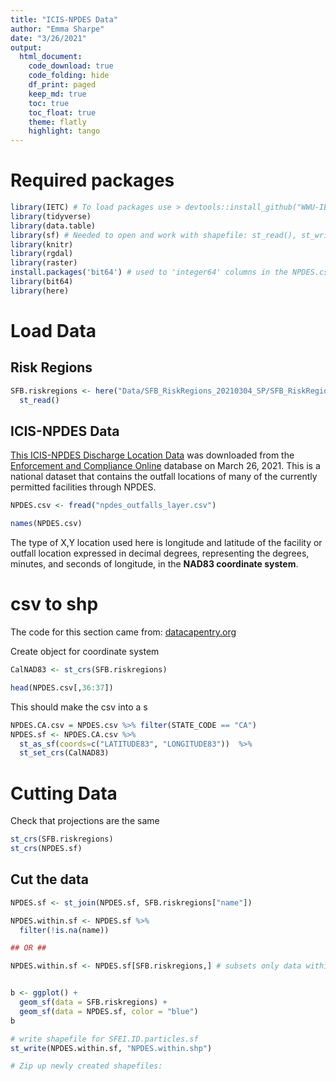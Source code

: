 ```yaml
---
title: "ICIS-NPDES Data"
author: "Emma Sharpe"
date: "3/26/2021"
output: 
  html_document:
    code_download: true
    code_folding: hide
    df_print: paged
    keep_md: true
    toc: true
    toc_float: true
    theme: flatly
    highlight: tango
---
```



# Required packages
```r
library(IETC) # To load packages use > devtools::install_github("WWU-IETC-R-Collab/IETC")
library(tidyverse)
library(data.table)
library(sf) # Needed to open and work with shapefile: st_read(), st_write(), etc.
library(knitr)
library(rgdal)
library(raster)
install.packages('bit64') # used to 'integer64' columns in the NPDES.csv
library(bit64)
library(here)
```


# Load Data {.tabset}

## Risk Regions 
```r
SFB.riskregions <- here("Data/SFB_RiskRegions_20210304_SP/SFB_RiskRegions_20210304_SP.shp") %>%
  st_read()
```

## ICIS-NPDES Data
[This ICIS-NPDES Discharge Location Data](https://echo.epa.gov/tools/data-downloads/icis-npdes-discharge-points-download-summary) was downloaded from the [Enforcement and Compliance Online](https://echo.epa.gov/tools/data-downloads#downloads) database on March 26, 2021. This is a national dataset that contains the outfall locations of many of the currently permitted facilities through NPDES.

```r
NPDES.csv <- fread("npdes_outfalls_layer.csv") 
```

```r
names(NPDES.csv)
```
The type of X,Y location used here is longitude and latitude of the facility or outfall location expressed in decimal degrees, representing the degrees, minutes, and seconds of longitude, in the **NAD83 coordinate system**.


# csv to shp
The code for this section came from: [datacapentry.org](https://datacarpentry.org/r-raster-vector-geospatial/10-vector-csv-to-shapefile-in-r/) 

Create object for coordinate system
```r
CalNAD83 <- st_crs(SFB.riskregions)
```

```r
head(NPDES.csv[,36:37])
```
This should make the csv into a s
```r
NPDES.CA.csv = NPDES.csv %>% filter(STATE_CODE == "CA")
NPDES.sf <- NPDES.CA.csv %>%
  st_as_sf(coords=c("LATITUDE83", "LONGITUDE83"))  %>% 
  st_set_crs(CalNAD83)
```


# Cutting Data
Check that projections are the same 
```r
st_crs(SFB.riskregions)
st_crs(NPDES.sf)
```


## Cut the data
```r
NPDES.sf <- st_join(NPDES.sf, SFB.riskregions["name"])

NPDES.within.sf <- NPDES.sf %>%
  filter(!is.na(name))

## OR ##

NPDES.within.sf <- NPDES.sf[SFB.riskregions,] # subsets only data within project study area


b <- ggplot() +
  geom_sf(data = SFB.riskregions) +
  geom_sf(data = NPDES.sf, color = "blue")
b
```

```r
# write shapefile for SFEI.ID.particles.sf
st_write(NPDES.within.sf, "NPDES.within.shp")

# Zip up newly created shapefiles:


```


